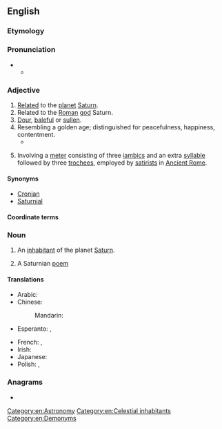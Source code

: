 {{also|saturnian}}
==English==

===Etymology===
{{suffix|en|Saturn|ian}}

===Pronunciation===
* {{IPA|en|/sæ.tɜː(ɹ)n.jən/}}
** {{audio|en|LL-Q1860 (eng)-Vealhurl-Saturnian.wav|Audio (UK)}}

===Adjective===
{{en-adj}}

# [[relate|Related]] to the [[planet]] [[Saturn]].
# Related to the [[Roman]] [[god]] Saturn.
# [[dour|Dour]], [[baleful]] or [[sullen]].
# Resembling a golden age; distinguished for peacefulness, happiness, contentment.
#* {{RQ:Pope Dunciad|passage=Augustus, born to bring '''Saturnian''' times}}
# {{lb|en|poetry}} Involving a [[meter]] consisting of three [[iambic]]s and an extra [[syllable]] followed by three [[trochee]]s, employed by [[satirist]]s in [[Ancient Rome]].

====Synonyms====
* [[Cronian]]
* [[Saturnial]]

====Coordinate terms====
{{col2|en|Jovian|Lunar|Martian|Mercurian|Neptunian|Plutonian|Terran|Uranian|Venusian}}

===Noun===
{{en-noun}}

# {{lb|en|science fiction}} An [[inhabitant]] of the planet [[Saturn]].
# A Saturnian [[poem]]

====Translations====
{{trans-top|inhabitant of Saturn}}
* Arabic: {{t|ar|زُحَلِيٌّ}}
* Chinese:
*: Mandarin: {{t|cmn|土星人|tr=Tǔxīng-rén|sc=Hani}}
* Esperanto: {{t|eo|saturnano}}, {{t|eo|saturnanino}} {{qualifier|woman}}
{{trans-mid}}
* French: {{t+|fr|Saturnien|m}}, {{t|fr|Saturnienne|f}}
* Irish: {{t|ga|Satarnach|m}}
* Japanese: {{t|ja|土星人|tr=どせいじん, Dosei-jin|sc=Jpan}}
* Polish: {{t|pl|Saturnianin|m}}, {{t|pl|Saturnianka|f}}
{{trans-bottom}}

===Anagrams===
* {{anagrams|en|a=aainnrstu|Turanians|naturians|nutarians}}

[[Category:en:Astronomy]]
[[Category:en:Celestial inhabitants]]
[[Category:en:Demonyms]]